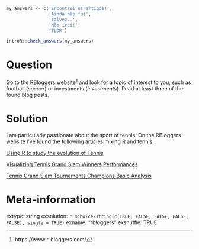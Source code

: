 ```r
my_answers <- c('Encontrei os artigos!', 
                'Ainda não fui',
                'Talvez..',
                'Não irei!',
                'TLDR')

introR::check_answers(my_answers)
```

Question
========

Go to the [RBloggers website](https://www.r-bloggers.com/)^[https://www.r-bloggers.com/] and look for a topic of interest to you, such as football (_soccer_) or investments (_investments_). Read at least three of the found blog posts.


Solution
================

I am particularly passionate about the sport of tennis. On the RBloggers website I've found the following articles mixing R and tennis:

[Using R to study the evolution of Tennis](https://www.r-bloggers.com/2017/02/using-r-to-study-the-evolution-of-tennis/)

[Visualizing Tennis Grand Slam Winners Performances](https://www.r-bloggers.com/2017/05/visualizing-tennis-grand-slam-winners-performances/)

[Tennis Grand Slam Tournaments Champions Basic Analysis](https://www.r-bloggers.com/2017/12/tennis-grand-slam-tournaments-champions-basic-analysis/)


Meta-information
================
extype: string
exsolution: `r mchoice2string(c(TRUE, FALSE, FALSE, FALSE, FALSE), single = TRUE)`
exname: "rbloggers"
exshuffle: TRUE

